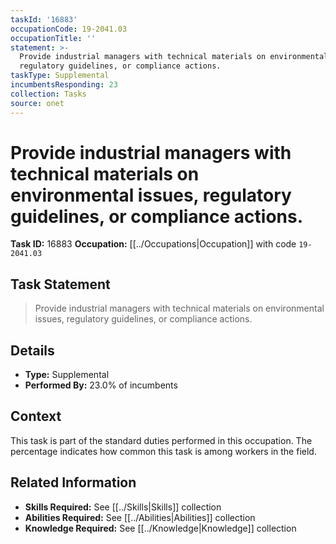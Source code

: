 ```yaml
---
taskId: '16883'
occupationCode: 19-2041.03
occupationTitle: ''
statement: >-
  Provide industrial managers with technical materials on environmental issues,
  regulatory guidelines, or compliance actions.
taskType: Supplemental
incumbentsResponding: 23
collection: Tasks
source: onet
---
```

# Provide industrial managers with technical materials on environmental issues, regulatory guidelines, or compliance actions.

**Task ID:** 16883
**Occupation:** [[../Occupations|Occupation]] with code `19-2041.03`

## Task Statement

> Provide industrial managers with technical materials on environmental issues, regulatory guidelines, or compliance actions.

## Details

- **Type:** Supplemental
- **Performed By:** 23.0% of incumbents

## Context

This task is part of the standard duties performed in this occupation. The percentage indicates how common this task is among workers in the field.

## Related Information

- **Skills Required:** See [[../Skills|Skills]] collection
- **Abilities Required:** See [[../Abilities|Abilities]] collection
- **Knowledge Required:** See [[../Knowledge|Knowledge]] collection
